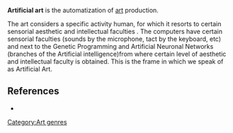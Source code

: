 '''Artificial art''' is the automatization of [[art]] production.

The art considers a specific activity human, for which it resorts to certain sensorial aesthetic and intellectual faculties . The computers have certain sensorial faculties (sounds by the microphone, tact by the keyboard, etc) and next to the Genetic Programming and Artificial Neuronal Networks (branches of the Artificial intelligence)from where certain level of aesthetic and intellectual faculty is obtained. This is the frame in which we speak of as  Artificial Art.

== References ==
{{Refimprove|date=September 2006}}
*{{cite book
| last = Arroyo
| first = Leonardo 
| year = 2005   
| month = July
| title = Arte genético: función de aptitud estética 
| url = http://www.monografias.com/trabajos33/arte-genetico/arte-genetico.shtml  
| language = Spanish
}} 
<references />

[[Category:Art genres]]

{{art-stub}}